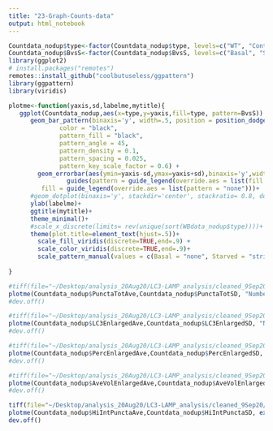 ```yaml
---
title: "23-Graph-Counts-data"
output: html_notebook
---
```


```r
Countdata_nodup$type<-factor(Countdata_nodup$type, levels=c("WT", "Control", "tepsin", "AP4E1"))
Countdata_nodup$BvsS<-factor(Countdata_nodup$BvsS, levels=c("Basal", "Starved"))
library(ggplot2)
# install.packages("remotes")
remotes::install_github("coolbutuseless/ggpattern")
library(ggpattern)
library(viridis)

plotme<-function(yaxis,sd,labelme,mytitle){
   ggplot(Countdata_nodup,aes(x=type,y=yaxis,fill=type, pattern=BvsS)) + 
      geom_bar_pattern(binaxis='y', width=.5, position = position_dodge(0.9),alpha=.5, stat = "identity",
              color = "black", 
              pattern_fill = "black",
              pattern_angle = 45,
              pattern_density = 0.1,
              pattern_spacing = 0.025,
              pattern_key_scale_factor = 0.6) + 
        geom_errorbar(aes(ymin=yaxis-sd,ymax=yaxis+sd),binaxis='y',width=0.4,position = position_dodge(0.9),alpha=.9, colour="black", size=0.8) +
                guides(pattern = guide_legend(override.aes = list(fill = "white")),
         fill = guide_legend(override.aes = list(pattern = "none")))+
      #geom_dotplot(binaxis='y', stackdir='center', stackratio= 0.8, dotsize = 0.5, position = position_dodge(0.9),alpha=.5)+
      ylab(labelme)+
      ggtitle(mytitle)+
      theme_minimal()+
      #scale_x_discrete(limits= rev(unique(sort(WBdata_nodup$type))))+
      theme(plot.title=element_text(hjust=.5))+
        scale_fill_viridis(discrete=TRUE,end=.9) +
        scale_color_viridis(discrete=TRUE,end=.9)+
        scale_pattern_manual(values = c(Basal = "none", Starved = "stripe"))
  
}

#tiff(file="~/Desktop/analysis_20Aug20/LC3-LAMP_analysis/cleaned_9Sep20/graphs/rep2-3-combined_totPunctaCount.tiff",width=3000,height=3000,res=600)
plotme(Countdata_nodup$PunctaTotAve,Countdata_nodup$PunctaTotSD, "Number of LC3 positive puncta (A.U.)","Number of LC3 Puncta")
#dev.off()

#tiff(file="~/Desktop/analysis_20Aug20/LC3-LAMP_analysis/cleaned_9Sep20/graphs/rep2-3-combined_EnlargedPunctaCount.tiff",width=3000,height=3000,res=600)
plotme(Countdata_nodup$LC3EnlargedAve,Countdata_nodup$LC3EnlargedSD, "Number of Enlarged LC3 Puncta (A.U.)","Number of Enlarged LC3 Puncta")
#dev.off()

#tiff(file="~/Desktop/analysis_20Aug20/LC3-LAMP_analysis/cleaned_9Sep20/graphs/rep2-3-combined_PercEnlargedPuncta.tiff",width=3000,height=3000,res=600)
plotme(Countdata_nodup$PercEnlargedAve,Countdata_nodup$PercEnlargedSD, expression("Percent Enlarged LC3 Puncta (A.U.)"),"Percent Enlarged LC3 Puncta")
#dev.off()

#tiff(file="~/Desktop/analysis_20Aug20/LC3-LAMP_analysis/cleaned_9Sep20/graphs/rep2-3-combined_AveEnlargedVol.tiff",width=3000,height=3000,res=600)
plotme(Countdata_nodup$AveVolEnlargedAve,Countdata_nodup$AveVolEnlargedSD, expression("Average Volume of Enlarged Puncta (um"^'3'*")"),"Average Enlarged LC3 Puncta Volume")
#dev.off()

tiff(file="~/Desktop/analysis_20Aug20/LC3-LAMP_analysis/cleaned_9Sep20/graphs/rep2-3-combined_HiIntLC3Puncta.tiff",width=3000,height=3000,res=600)
plotme(Countdata_nodup$HiIntPunctaAve,Countdata_nodup$HiIntPunctaSD, expression("Number of High Intensity LC3 Puncta Puncta (A.U.)"),"Number of High intensity LC3 Puncta")
dev.off()

```
